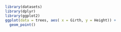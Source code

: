 
```r
library(datasets)
library(dplyr)
library(ggplot2)
ggplot(data = trees, aes( x = Girth, y = Height)) + 
  geom_point() 
```

